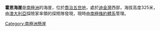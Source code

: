 {{coord|68|21|S|149|45|E|source:GNIS|display=title}}

'''霍恩海崖'''是[[南極洲|南極洲]]的海崖，位於[[喬治五世地|喬治五世地]]，處於[[迪金灣|迪金灣]]西部，海拔高度325米，由[[澳大利亞|澳大利亞]]探險家率領的探險隊發現，現時由[[南極條約體系|南極條約體系]]管理。

{{DEFAULTSORT:Horn Bluff}}
[[Category:南極洲懸崖|Category:南極洲懸崖]]


{{GeorgeVLand-geo-stub}}